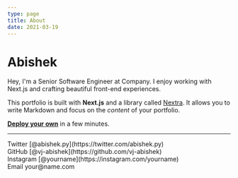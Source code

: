 ```yaml
---
type: page
title: About
date: 2021-03-19
---
```


# Abishek

Hey, I'm a Senior Software Engineer at Company. I enjoy working with Next.js and crafting beautiful front-end experiences.

This portfolio is built with **Next.js** and a library called [Nextra](https://nextra.vercel.app/). It allows you to write Markdown and focus on the _content_ of your portfolio.

[**Deploy your own**](https://vercel.com/new/git/external?repository-url=https://github.com/vercel-solutions/nextjs-portfolio-starter&project-name=portfolio&repository-name=portfolio) in a few minutes.

---

<div>
  Twitter [@abishek.py](https://twitter.com/abishek.py)
  <br />
  GitHub [@vj-abishek](https://github.com/vj-abishek)
  <br />
  Instagram [@yourname](https://instagram.com/yourname)
  <br />
  Email your@name.com
</div>
